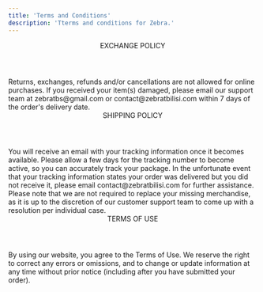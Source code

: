```yaml
---
title: 'Terms and Conditions'
description: 'Tterms and conditions for Zebra.'
---
```


<Header>
  EXCHANGE POLICY
</Header>
<Paragraph>
  Returns, exchanges, refunds and/or cancellations are not allowed for online purchases. If you received your item(s) damaged, please email our support team at zebratbs@gmail.com or contact@zebratbilisi.com within 7 days of the order's delivery date.
</Paragraph>

<Header>
  SHIPPING POLICY
</Header>
<Paragraph>
  You will receive an email with your tracking information once it becomes available. Please allow a few days for the tracking number to become active, so you can accurately track your package.
</Paragraph>
<Paragraph>
  In the unfortunate event that your tracking information states your order was delivered but you did not receive it, please email contact@zebratbilisi.com for further assistance. Please note that we are not required to replace your missing merchandise, as it is up to the discretion of our customer support team to come up with a resolution per individual case.
</Paragraph>

<Header>
  TERMS OF USE
</Header>
<Paragraph>
  By using our website, you agree to the Terms of Use. We reserve the right to correct any errors or omissions, and to change or update information at any time without prior notice (including after you have submitted your order).
</Paragraph>
